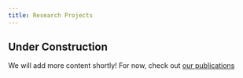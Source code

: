 ```yaml
---
title: Research Projects
---
```


::: {.callout-warning}
## Under Construction

We will add more content shortly!
For now, check out [our publications](../publications/index.qmd)
:::